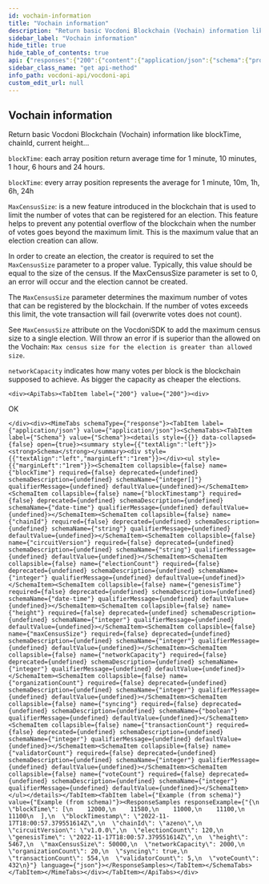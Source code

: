 ```yaml
---
id: vochain-information
title: "Vochain information"
description: "Return basic Vocdoni Blockchain (Vochain) information like blockTime, chainId, current height..."
sidebar_label: "Vochain information"
hide_title: true
hide_table_of_contents: true
api: {"responses":{"200":{"content":{"application/json":{"schema":{"properties":{"blockTime":{"example":[12000,11580,11000,11100,11100],"items":{"type":"integer"},"type":"array"},"blockTimestamp":{"example":"2022-11-17T18:00:57.379551614Z","format":"date-time","type":"string"},"chainId":{"example":"azeno","type":"string"},"circuitVersion":{"example":"v1.0.0","type":"string"},"electionCount":{"example":120,"type":"integer"},"genesisTime":{"example":"2022-11-17T18:00:57.379551614Z","format":"date-time","type":"string"},"height":{"example":5467,"type":"integer"},"maxCensusSize":{"example":50000,"type":"integer"},"networkCapacity":{"example":2000,"type":"integer"},"organizationCount":{"example":20,"type":"integer"},"syncing":{"example":true,"type":"boolean"},"transactionCount":{"example":554,"type":"integer"},"validatorCount":{"example":5,"type":"integer"},"voteCount":{"example":432,"type":"integer"}},"type":"object"}}},"description":"OK"}},"tags":["Chain"],"description":"Return basic Vocdoni Blockchain (Vochain) information like blockTime, chainId, current height...\n\n`blockTime`: each array position return average time for 1 minute, 10 minutes, 1 hour, 6 hours and 24 hours.\n\n`blockTime`: every array position represents the average for 1 minute, 10m, 1h, 6h, 24h\n\n`MaxCensusSize`: is a new feature introduced in the blockchain that is used to limit the number of  votes that can be registered for an election. This feature helps to prevent any potential overflow of the blockchain when the number of votes goes beyond the maximum limit. This is the maximum value  that an election creation can allow.\n\nIn order to create an election, the creator is required to set the `MaxCensusSize` parameter to a proper value. Typically, this value should be equal to the size of the census. If the MaxCensusSize parameter is set to 0, an error will occur and the election cannot be created.\n\nThe `MaxCensusSize` parameter determines the maximum number of votes that can be registered by the blockchain.  If the number of votes exceeds this limit, the vote transaction will fail (overwrite votes does not count).\n\nSee `MaxCensusSize` attribute on the VocdoniSDK  to add the maximum census size to a single election. Will throw an error if is superior than the allowed on the Vochain: `Max census size for the election is greater than allowed size`.\n\n`networkCapacity`  indicates how many votes per block is the blockchain supposed to achieve. As bigger the capacity as cheaper the elections.","method":"get","path":"/chain/info","servers":[{"url":"https://api-dev.vocdoni.net/v2"}],"securitySchemes":{"BasicAuth":{"scheme":"basic","type":"http"}},"info":{"contact":{},"description":"The Vocdoni API is a REST API that substitutes the previous RPCs in order to make it easier for  developers/integrators to build on top of the voting protocol. This API facilitates creating votings using Vocdoni, without the hassle of learning a complex blockchain platform, allowing to perform all the features that enable the voting protocol such as creating an account, entity, voting process, census & vote, abstracting as much as possible the complexity and offering simple and straightforward methods to perform those actions. \n\nYou can review the API endpoints documentation in this section, the main entities are:\n\n- [**Chain**](chain): The Vocdoni blockchain is named Vochain. It is a Byzantine fault-tolerant network based on Tendermint that executes the Vocdoni Protocol logic represented as a state machine. Its main purpose is to register votes in a  decentralized and verifiable format. In those endpoints, you can consult the state of the chain, transactions costs,  list organizations and get more Vochain info.\n- [**Accounts**](accounts): Identified by an Ethereum like address. An account can create and manage elections, transfer tokens, give power to other accounts on his behalf (delegates) and manage its metadata.\n- [**Elections**](elections): Is a rule-set of options and requirements for creating a process in which people vote a series of options. To know more about the params of an election and its lifecycle go [here](../get-started/intro#23-elections). In this section you will find all information related to an election as its information, election keys, submitted votes & how to create a new election.\n- [**Censuses**](censuses): The census is a key component of any voting process. It specifies the set of users (identified by a public key or address) eligible for participating in an election. To understand more about the Censuses you can check [here](../get-started/intro#21-the-census). Here you will be able to get censuses information like the Merkle root, total weight & size, import/export the censuses and create new ones.\n- [**Votes**](votes): All the information related to the vote issued by a participant in a vote, you can check the validity of the vote, consult your information and send a vote.\n- [**SIK**](sik): The Secret Identity Key is a user-generated piece of information that proves the user's identity without revealing it. It is the hash of the user's address, the signature of a public message and an optional secret part. It is used to ensure anonymous voting. All registered accounts or anonymous voters must register a SIK, and they are all stored in a Merkle tree. The `/siks` endpoints help to generate a proof of membership, get the current valid SIK roots, or check if an account has a valid SIK.\n\n\n### Errors \n\nBackend error messages list are defined here: https://github.com/vocdoni/vocdoni-node/blob/master/api/errors.go\n\nAbout the **204 no content** error: this message will be returned only if the asset being queried cannot be found but no other errors have occurred. This response is commonly used to prevent Javascript errors that may arise when a client is waiting for a  transaction to be published. During this waiting period, the client can repeatedly query the endpoint until a  successful response with a status code of 200 is received, thereby avoiding any errors that may occur due to the transaction not being published yet.","title":"Vocdoni API","version":"2.0.0"},"postman":{"name":"Vochain information","description":{"content":"Return basic Vocdoni Blockchain (Vochain) information like blockTime, chainId, current height...\n\n`blockTime`: each array position return average time for 1 minute, 10 minutes, 1 hour, 6 hours and 24 hours.\n\n`blockTime`: every array position represents the average for 1 minute, 10m, 1h, 6h, 24h\n\n`MaxCensusSize`: is a new feature introduced in the blockchain that is used to limit the number of  votes that can be registered for an election. This feature helps to prevent any potential overflow of the blockchain when the number of votes goes beyond the maximum limit. This is the maximum value  that an election creation can allow.\n\nIn order to create an election, the creator is required to set the `MaxCensusSize` parameter to a proper value. Typically, this value should be equal to the size of the census. If the MaxCensusSize parameter is set to 0, an error will occur and the election cannot be created.\n\nThe `MaxCensusSize` parameter determines the maximum number of votes that can be registered by the blockchain.  If the number of votes exceeds this limit, the vote transaction will fail (overwrite votes does not count).\n\nSee `MaxCensusSize` attribute on the VocdoniSDK  to add the maximum census size to a single election. Will throw an error if is superior than the allowed on the Vochain: `Max census size for the election is greater than allowed size`.\n\n`networkCapacity`  indicates how many votes per block is the blockchain supposed to achieve. As bigger the capacity as cheaper the elections.","type":"text/plain"},"url":{"path":["chain","info"],"host":["{{baseUrl}}"],"query":[],"variable":[]},"header":[{"key":"Accept","value":"application/json"}],"method":"GET"}}
sidebar_class_name: "get api-method"
info_path: vocdoni-api/vocdoni-api
custom_edit_url: null
---
```



## Vochain information



Return basic Vocdoni Blockchain (Vochain) information like blockTime, chainId, current height...

`blockTime`: each array position return average time for 1 minute, 10 minutes, 1 hour, 6 hours and 24 hours.

`blockTime`: every array position represents the average for 1 minute, 10m, 1h, 6h, 24h

`MaxCensusSize`: is a new feature introduced in the blockchain that is used to limit the number of  votes that can be registered for an election. This feature helps to prevent any potential overflow of the blockchain when the number of votes goes beyond the maximum limit. This is the maximum value  that an election creation can allow.

In order to create an election, the creator is required to set the `MaxCensusSize` parameter to a proper value. Typically, this value should be equal to the size of the census. If the MaxCensusSize parameter is set to 0, an error will occur and the election cannot be created.

The `MaxCensusSize` parameter determines the maximum number of votes that can be registered by the blockchain.  If the number of votes exceeds this limit, the vote transaction will fail (overwrite votes does not count).

See `MaxCensusSize` attribute on the VocdoniSDK  to add the maximum census size to a single election. Will throw an error if is superior than the allowed on the Vochain: `Max census size for the election is greater than allowed size`.

`networkCapacity`  indicates how many votes per block is the blockchain supposed to achieve. As bigger the capacity as cheaper the elections.

````mdx-code-block
<div><ApiTabs><TabItem label={"200"} value={"200"}><div>
````

OK

````mdx-code-block
</div><div><MimeTabs schemaType={"response"}><TabItem label={"application/json"} value={"application/json"}><SchemaTabs><TabItem label={"Schema"} value={"Schema"}><details style={{}} data-collapsed={false} open={true}><summary style={{"textAlign":"left"}}><strong>Schema</strong></summary><div style={{"textAlign":"left","marginLeft":"1rem"}}></div><ul style={{"marginLeft":"1rem"}}><SchemaItem collapsible={false} name={"blockTime"} required={false} deprecated={undefined} schemaDescription={undefined} schemaName={"integer[]"} qualifierMessage={undefined} defaultValue={undefined}></SchemaItem><SchemaItem collapsible={false} name={"blockTimestamp"} required={false} deprecated={undefined} schemaDescription={undefined} schemaName={"date-time"} qualifierMessage={undefined} defaultValue={undefined}></SchemaItem><SchemaItem collapsible={false} name={"chainId"} required={false} deprecated={undefined} schemaDescription={undefined} schemaName={"string"} qualifierMessage={undefined} defaultValue={undefined}></SchemaItem><SchemaItem collapsible={false} name={"circuitVersion"} required={false} deprecated={undefined} schemaDescription={undefined} schemaName={"string"} qualifierMessage={undefined} defaultValue={undefined}></SchemaItem><SchemaItem collapsible={false} name={"electionCount"} required={false} deprecated={undefined} schemaDescription={undefined} schemaName={"integer"} qualifierMessage={undefined} defaultValue={undefined}></SchemaItem><SchemaItem collapsible={false} name={"genesisTime"} required={false} deprecated={undefined} schemaDescription={undefined} schemaName={"date-time"} qualifierMessage={undefined} defaultValue={undefined}></SchemaItem><SchemaItem collapsible={false} name={"height"} required={false} deprecated={undefined} schemaDescription={undefined} schemaName={"integer"} qualifierMessage={undefined} defaultValue={undefined}></SchemaItem><SchemaItem collapsible={false} name={"maxCensusSize"} required={false} deprecated={undefined} schemaDescription={undefined} schemaName={"integer"} qualifierMessage={undefined} defaultValue={undefined}></SchemaItem><SchemaItem collapsible={false} name={"networkCapacity"} required={false} deprecated={undefined} schemaDescription={undefined} schemaName={"integer"} qualifierMessage={undefined} defaultValue={undefined}></SchemaItem><SchemaItem collapsible={false} name={"organizationCount"} required={false} deprecated={undefined} schemaDescription={undefined} schemaName={"integer"} qualifierMessage={undefined} defaultValue={undefined}></SchemaItem><SchemaItem collapsible={false} name={"syncing"} required={false} deprecated={undefined} schemaDescription={undefined} schemaName={"boolean"} qualifierMessage={undefined} defaultValue={undefined}></SchemaItem><SchemaItem collapsible={false} name={"transactionCount"} required={false} deprecated={undefined} schemaDescription={undefined} schemaName={"integer"} qualifierMessage={undefined} defaultValue={undefined}></SchemaItem><SchemaItem collapsible={false} name={"validatorCount"} required={false} deprecated={undefined} schemaDescription={undefined} schemaName={"integer"} qualifierMessage={undefined} defaultValue={undefined}></SchemaItem><SchemaItem collapsible={false} name={"voteCount"} required={false} deprecated={undefined} schemaDescription={undefined} schemaName={"integer"} qualifierMessage={undefined} defaultValue={undefined}></SchemaItem></ul></details></TabItem><TabItem label={"Example (from schema)"} value={"Example (from schema)"}><ResponseSamples responseExample={"{\n  \"blockTime\": [\n    12000,\n    11580,\n    11000,\n    11100,\n    11100\n  ],\n  \"blockTimestamp\": \"2022-11-17T18:00:57.379551614Z\",\n  \"chainId\": \"azeno\",\n  \"circuitVersion\": \"v1.0.0\",\n  \"electionCount\": 120,\n  \"genesisTime\": \"2022-11-17T18:00:57.379551614Z\",\n  \"height\": 5467,\n  \"maxCensusSize\": 50000,\n  \"networkCapacity\": 2000,\n  \"organizationCount\": 20,\n  \"syncing\": true,\n  \"transactionCount\": 554,\n  \"validatorCount\": 5,\n  \"voteCount\": 432\n}"} language={"json"}></ResponseSamples></TabItem></SchemaTabs></TabItem></MimeTabs></div></TabItem></ApiTabs></div>
````
      